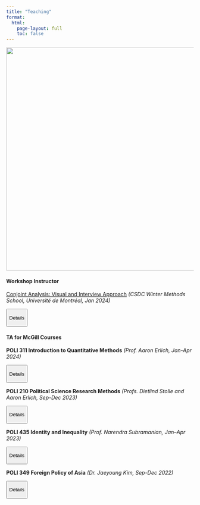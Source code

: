---
title: "Teaching"
format:
  html:
    page-layout: full
    toc: false
---


<img src="csdc teaching.jpg" width="600px"/>

#### Workshop Instructor

[Conjoint Analysis: Visual and Interview Approach](https://drive.google.com/file/d/1TVPvrzCwtSQSi3-pQJyLOWKoPA0h24J-/view?usp=sharing) *(CSDC Winter Methods School, Université de Montréal, Jan 2024)*

<button onclick="let content = this.nextElementSibling; content.style.display = content.style.display === &#39;block&#39; ? &#39;none&#39; : &#39;block&#39;;">

Details

</button>

::: {style="display:none;"}
-   Introduction and a critical discussion of using graphics to conduct conjoint analyses and incorporating interviews as a robustness check while administering conjoint surveys in developing contexts where literacy levels and digital infrastructure are poor and outsider skepticism is high.
:::

#### TA for McGill Courses

**POLI 311 Introduction to Quantitative Methods** *(Prof. Aaron Erlich, Jan-Apr 2024)*

<button onclick="let content = this.nextElementSibling; content.style.display = content.style.display === &#39;block&#39; ? &#39;none&#39; : &#39;block&#39;;">

Details

</button>

::: {style="display:none;"}
-   Organized instruction material and facilitated weekly labs for R programming and quantitative political methodology for 50 students and managed assignment grading. Evaluation: 4.5/5.
:::


**POLI 210 Political Science Research Methods** *(Profs. Dietlind Stolle and Aaron Erlich, Sep-Dec 2023)*

<button onclick="let content = this.nextElementSibling; content.style.display = content.style.display === &#39;block&#39; ? &#39;none&#39; : &#39;block&#39;;">

Details

</button>

::: {style="display:none;"}
-   Organized instruction material and facilitated weekly labs for 90 students for R programming and evaluated quantitative and qualitative assignments. Evaluation: 4.4/5.
:::

**POLI 435 Identity and Inequality** *(Prof. Narendra Subramanian, Jan–Apr 2023)*

<button onclick="let content = this.nextElementSibling; content.style.display = content.style.display === &#39;block&#39; ? &#39;none&#39; : &#39;block&#39;;">

Details

</button>

::: {style="display:none;"}
-   Facilitated weekly conference sections for 40 students, graded assignments and term papers. Evaluation: 4.7/5.
:::

**POLI 349 Foreign Policy of Asia** *(Dr. Jaeyoung Kim, Sep-Dec 2022)*

<button onclick="let content = this.nextElementSibling; content.style.display = content.style.display === &#39;block&#39; ? &#39;none&#39; : &#39;block&#39;;">

Details

</button>

::: {style="display:none;"}
-   Facilitated weekly conference sections for over 70 students and managed assignment evaluations. Evaluation: 4.6/5.
:::
